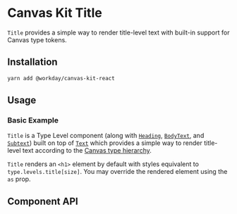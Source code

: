 

<Meta title="Components/Text/Title" />

# Canvas Kit Title

`Title` provides a simple way to render title-level text with built-in support for Canvas type
tokens.

## Installation

```sh
yarn add @workday/canvas-kit-react
```

## Usage

### Basic Example

`Title` is a Type Level component (along with [`Heading`](/components/text/heading/),
[`BodyText`](/components/text/body-text/), and [`Subtext`](/components/text/subtext/)) built on top
of [`Text`](/components/text/text/) which provides a simple way to render title-level text according
to the [Canvas type hierarchy](/tokens/type/#type-styles).

`Title` renders an `<h1>` element by default with styles equivalent to `type.levels.title[size]`.
You may override the rendered element using the `as` prop.

<ExampleCodeBlock code={Basic} />

## Component API

<SymbolDoc name="Title" filePath="/react/text/" />
